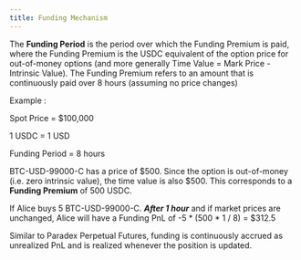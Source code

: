 ```yaml
---
title: Funding Mechanism
---
```



The **Funding Period** is the period over which the Funding Premium is paid, where the Funding Premium is the USDC equivalent of the option price for out-of-money options (and more generally Time Value = Mark Price - Intrinsic Value). The Funding Premium refers to an amount that is continuously paid over 8 hours (assuming no price changes)

Example :

Spot Price = \$100,000

1 USDC = 1 USD

Funding Period = 8 hours

BTC-USD-99000-C has a price of \$500. Since the option is out-of-money (i.e. zero intrinsic value), the time value is also \$500. This corresponds to a **Funding Premium** of 500 USDC.

If Alice buys 5 BTC-USD-99000-C. ***After 1 hour*** and if market prices are unchanged, Alice will have a Funding PnL of -5 * (500 * 1 / 8) = \$312.5

Similar to Paradex Perpetual Futures, funding is continuously accrued as unrealized PnL and is realized whenever the position is updated.
